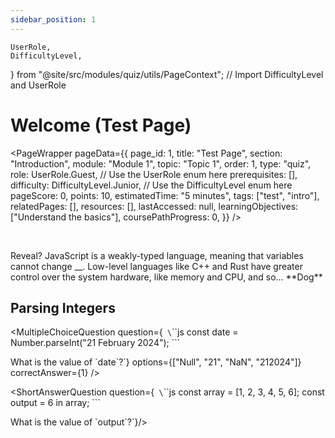 ```yaml
---
sidebar_position: 1
---
```


    UserRole,
    DifficultyLevel,
} from "@site/src/modules/quiz/utils/PageContext"; // Import DifficultyLevel and UserRole

# Welcome (Test Page)

<PageWrapper
    pageData={{
        page_id: 1,
        title: "Test Page",
        section: "Introduction",
        module: "Module 1",
        topic: "Topic 1",
        order: 1,
        type: "quiz",
        role: UserRole.Guest, // Use the UserRole enum here
        prerequisites: [],
        difficulty: DifficultyLevel.Junior, // Use the DifficultyLevel enum here
        pageScore: 0,
        points: 10,
        estimatedTime: "5 minutes",
        tags: ["test", "intro"],
        relatedPages: [],
        resources: [],
        lastAccessed: null,
        learningObjectives: ["Understand the basics"],
        coursePathProgress: 0,
    }}
/>

<TrueFalseQuestion
    question="JavaScript is a strongly-typed language."
    correctAnswer={false}
    questionId="1"
    order={1}
    pointValue={10}
/>
<br />

<Accordion1 title="Explanation">
    Reveal? JavaScript is a weakly-typed language, meaning that variables cannot
    change __. Low-level languages like C++ and Rust have greater control over
    the system hardware, like memory and CPU, and so... **Dog**
</Accordion1>

## Parsing Integers

<MultipleChoiceQuestion
  question={`
\`\`\`js
const date = Number.parseInt("21 February 2024");
\`\`\`

What is the value of \`date\`?`}
options={["Null", "21", "NaN", "212024"]}
correctAnswer={1}
/>

<ShortAnswerQuestion   question={`
\`\`\`js
const array = [1, 2, 3, 4, 5, 6];
const output = 6 in array;
\`\`\`

What is the value of \`output\`?`}/>

<TestComponent />
<br />
